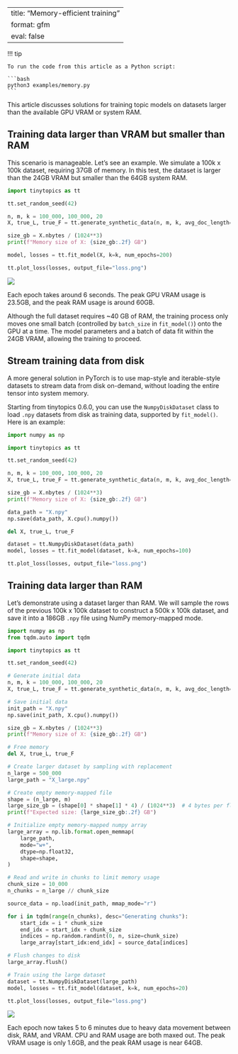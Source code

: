 <!-- `.md` and `.py` files are generated from the `.qmd` file. Please edit that file. -->

---
title: "Memory-efficient training"
format: gfm
eval: false
---

!!! tip

    To run the code from this article as a Python script:

    ```bash
    python3 examples/memory.py
    ```

This article discusses solutions for training topic models on datasets
larger than the available GPU VRAM or system RAM.

## Training data larger than VRAM but smaller than RAM

This scenario is manageable. Let's see an example.
We simulate a 100k x 100k dataset, requiring 37GB of memory.
In this test, the dataset is larger than the 24GB VRAM but smaller than
the 64GB system RAM.

```python
import tinytopics as tt

tt.set_random_seed(42)

n, m, k = 100_000, 100_000, 20
X, true_L, true_F = tt.generate_synthetic_data(n, m, k, avg_doc_length=256 * 256)

size_gb = X.nbytes / (1024**3)
print(f"Memory size of X: {size_gb:.2f} GB")

model, losses = tt.fit_model(X, k=k, num_epochs=200)

tt.plot_loss(losses, output_file="loss.png")
```

![](images/memory/usage-100k-100k.png)

Each epoch takes around 6 seconds. The peak GPU VRAM usage is 23.5GB,
and the peak RAM usage is around 60GB.

Although the full dataset requires ~40 GB of RAM, the training process only
moves one small batch (controlled by `batch_size` in `fit_model()`) onto the
GPU at a time. The model parameters and a batch of data fit within the 24GB
VRAM, allowing the training to proceed.

## Stream training data from disk

A more general solution in PyTorch is to use map-style and iterable-style
datasets to stream data from disk on-demand, without loading the entire
tensor into system memory.

Starting from tinytopics 0.6.0, you can use the `NumpyDiskDataset` class to
load `.npy` datasets from disk as training data, supported by `fit_model()`.
Here is an example:

```python
import numpy as np

import tinytopics as tt

tt.set_random_seed(42)

n, m, k = 100_000, 100_000, 20
X, true_L, true_F = tt.generate_synthetic_data(n, m, k, avg_doc_length=256 * 256)

size_gb = X.nbytes / (1024**3)
print(f"Memory size of X: {size_gb:.2f} GB")

data_path = "X.npy"
np.save(data_path, X.cpu().numpy())

del X, true_L, true_F

dataset = tt.NumpyDiskDataset(data_path)
model, losses = tt.fit_model(dataset, k=k, num_epochs=100)

tt.plot_loss(losses, output_file="loss.png")
```

## Training data larger than RAM

Let's demonstrate using a dataset larger than RAM. We will sample the rows of
the previous 100k x 100k dataset to construct a 500k x 100k dataset,
and save it into a 186GB `.npy` file using NumPy memory-mapped mode.

```python
import numpy as np
from tqdm.auto import tqdm

import tinytopics as tt

tt.set_random_seed(42)

# Generate initial data
n, m, k = 100_000, 100_000, 20
X, true_L, true_F = tt.generate_synthetic_data(n, m, k, avg_doc_length=256 * 256)

# Save initial data
init_path = "X.npy"
np.save(init_path, X.cpu().numpy())

size_gb = X.nbytes / (1024**3)
print(f"Memory size of X: {size_gb:.2f} GB")

# Free memory
del X, true_L, true_F

# Create larger dataset by sampling with replacement
n_large = 500_000
large_path = "X_large.npy"

# Create empty memory-mapped file
shape = (n_large, m)
large_size_gb = (shape[0] * shape[1] * 4) / (1024**3)  # 4 bytes per float32
print(f"Expected size: {large_size_gb:.2f} GB")

# Initialize empty memory-mapped numpy array
large_array = np.lib.format.open_memmap(
    large_path,
    mode="w+",
    dtype=np.float32,
    shape=shape,
)

# Read and write in chunks to limit memory usage
chunk_size = 10_000
n_chunks = n_large // chunk_size

source_data = np.load(init_path, mmap_mode="r")

for i in tqdm(range(n_chunks), desc="Generating chunks"):
    start_idx = i * chunk_size
    end_idx = start_idx + chunk_size
    indices = np.random.randint(0, n, size=chunk_size)
    large_array[start_idx:end_idx] = source_data[indices]

# Flush changes to disk
large_array.flush()

# Train using the large dataset
dataset = tt.NumpyDiskDataset(large_path)
model, losses = tt.fit_model(dataset, k=k, num_epochs=20)

tt.plot_loss(losses, output_file="loss.png")
```

![](images/memory/usage-500k-100k.png)

Each epoch now takes 5 to 6 minutes due to heavy data movement between disk,
RAM, and VRAM. CPU and RAM usage are both maxed out. The peak VRAM usage is
only 1.6GB, and the peak RAM usage is near 64GB.
